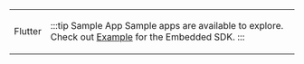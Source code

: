 

<table class="logoTable">
<tr class="logoTr">
<td class="logoTdLeft">

<LogoFlutter />

Flutter

</td>
<td class="logoTdRight">

:::tip Sample App
Sample apps are available to explore. Check out [Example](https://github.com/gobeyondidentity/bi-sdk-flutter/tree/main/example) for the Embedded SDK.
:::

</td>
</tr>
</table>

